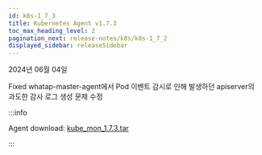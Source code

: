 ```yaml
---
id: k8s-1_7_3
title: Kubernetes Agent v1.7.3
toc_max_heading_level: 2
pagination_next: release-notes/k8s/k8s-1_7_2
displayed_sidebar: releaseSidebar
---
```


2024년 06월 04일

<Status>Fixed</Status> whatap-master-agent에서 Pod 이벤트 감시로 인해 발생하던 apiserver의 과도한 감사 로그 생성 문제 수정

:::info

Agent download: [kube_mon_1.7.3.tar](https://repo.whatap.io/docker/kube_mon_1.7.3.tar)

:::